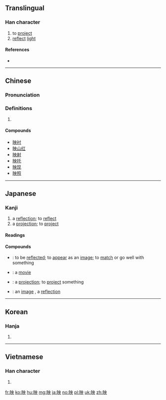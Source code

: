 {{also|暎}}
==Translingual==
{{Han compound|日|央|c1=s|c2=p|t1=sun|ls=psc}}

===Han character===
{{Han char|rn=72|rad=日|as=05|sn=9|four=64034|canj=ALBK|ids=⿰日央}}

# to [[project]]
# [[reflect]] [[light]]

====References====
* {{Han ref|kx=0493.010|dkj=13838|dj=0856.010|hdz=21500.060|uh=6620|ud=26144|bh=AC4D|bd=44109}}

----

==Chinese==
{{zh-forms}}

===Pronunciation===
{{zh-pron
|m=yìng
|c=jing2
|mc=y
|oc=y
|ma=Zh-yìng.ogg
|cat=v
}}

===Definitions===
# {{rfdef|lang=zh}}

====Compounds====
* [[映衬]]
* [[映山红]]
* [[映射]]
* [[映托]]
* [[映现]]
* [[映照]]

----

==Japanese==

===Kanji===
{{ja-kanji|grade=6|rs=日05}}

# a [[reflection]]; to [[reflect]]
# a [[projection]]; to [[project]]

====Readings====
{{ja-readings
|goon=[[よう]] (yō) {{non-joyo-reading}}, {{qualifier|historical}} [[やう]] (yau)
|kanon=[[えい]] (ei)
|kun=[[うつす]] ([[映す]], utsusu), [[うつる]] ([[映る]], utsuru), [[はえる]] ([[映える]], haeru), [[はえ]] ([[映え]], hae) {{non-joyo-reading}}, [[ばえ]] ([[映え]], bae) {{non-joyo-reading}}
|nanori=[[あきら]] (akira), [[え]] (e), [[てる]] (teru)
}}

====Compounds====
{{der-top|Compounds}}
* {{ja-r|映る|うつる}}: to be [[reflect|reflected]]; to [[appear]] as an [[image]]; to [[match]] or go well with something {{qualifier|in terms of color coordination}}
* {{ja-r|映画|えいが}}: a [[movie]]
* {{ja-r|映写|えいしゃ}}: a [[projection]]; to [[project]] something {{qualifier|an image}}
* {{ja-r|映像|えいぞう}}: an [[image]] {{qualifier|especially one on a screen or in one's mind}}, a [[reflection]]
{{der-bottom}}

----

==Korean==

===Hanja===
{{ko-hanja|hangeul=영|eumhun=|rv=yeong|mr=yŏng|y=yeng}}

# {{defn|lang=ko|sort=日05}}

----

==Vietnamese==

===Han character===
{{vi-hantu|[[ánh]], [[tử]]|rs=日05}}

# {{defn|lang=vi|sort=日05}}

[[fr:映]]
[[ko:映]]
[[hu:映]]
[[mg:映]]
[[ja:映]]
[[no:映]]
[[pl:映]]
[[uk:映]]
[[zh:映]]